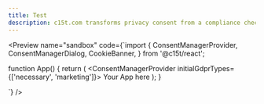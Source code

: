 ```yaml
---
title: Test
description: c15t.com transforms privacy consent from a compliance checkbox into a fully observable system. Built for modern development teams, it unifies analytics, consent tracking, and privacy controls into a single performant solution - no more slow cookie banners or blind spots in user privacy choices.
---
```



<Preview name="sandbox" code={`import {
  ConsentManagerProvider,
  ConsentManagerDialog,
  CookieBanner,
} from '@c15t/react';

function App() {
  return (
	  <ConsentManagerProvider initialGdprTypes={['necessary', 'marketing']}>
		  <CookieBanner />
		  <ConsentManagerDialog />
		   Your App here
	  </ConsentManagerProvider>
  );
}

`} />